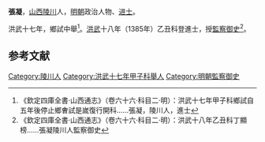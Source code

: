 '''張凝'''，[[山西|山西]][[陵川|陵川]]人，[[明朝|明朝]]政治人物、[[进士|进士]]。

洪武十七年，鄉試中舉<ref>《欽定四庫全書·山西通志》（卷六十六·科目二·明）：洪武十七年甲子科鄉試自五年後停止鄉㑹試是嵗復行開科……張凝，陵川人，進士</ref>。[[洪武|洪武]]十八年（1385年）乙丑科登進士，授[[監察御史|監察御史]]<ref>《欽定四庫全書·山西通志》（卷六十六·科目二·明）：洪武十八年乙丑科丁顯榜……張凝陵川人監察御史</ref>。

==参考文献==
{{reflist}}
{{明朝人物小作品}}
{{洪武十八年乙丑科殿試金榜}}
[[Category:陵川人|Category:陵川人]]
[[Category:洪武十七年甲子科舉人|Category:洪武十七年甲子科舉人]]
[[Category:明朝監察御史|Category:明朝監察御史]]